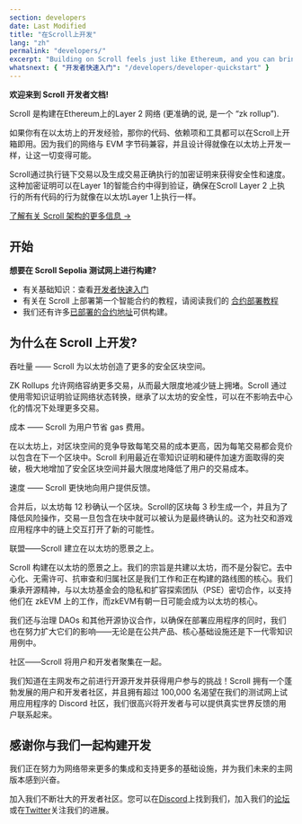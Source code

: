 ```yaml
---
section: developers
date: Last Modified
title: "在Scroll上开发"
lang: "zh"
permalink: "developers/"
excerpt: "Building on Scroll feels just like Ethereum, and you can bring your favorite tooling and contracts with you."
whatsnext: { "开发者快速入门": "/developers/developer-quickstart" }
---
```



**欢迎来到 Scroll 开发者文档!**

Scroll 是构建在Ethereum上的Layer 2 网络 (更准确的说, 是一个 “zk rollup”).

如果你有在以太坊上的开发经验，那你的代码、依赖项和工具都可以在Scroll上开箱即用。因为我们的网络与 EVM 字节码兼容，并且设计得就像在以太坊上开发一样，让这一切变得可能。

<Aside type="tip" title="刚接触zk rollup?">
Scroll通过执行链下交易以及生成交易正确执行的加密证明来获得安全性和速度。这种加密证明可以在Layer 1的智能合约中得到验证，确保在Scroll Layer 2 上执行的所有代码的行为就像在以太坊Layer 1上执行一样。

[了解有关 Scroll 架构的更多信息 →](/technology)

</Aside>

## 开始

**想要在 Scroll Sepolia 测试网上进行构建?**

- 有关基础知识：查看[开发者快速入门](/developers/developer-quickstart)
- 有关在 Scroll 上部署第一个智能合约的教程，请阅读我们的 [合约部署教程](/developers/guides/contract-deployment-tutorial)
- 我们还有许多[已部署的合约地址](/developers/scroll-contracts)可供构建。

## 为什么在 Scroll 上开发?

<ToggleElement anchor="throughput">
  <div slot="title">吞吐量 —— Scroll 为以太坊创造了更多的安全区块空间。</div>
  <p>
    ZK Rollups 允许网络容纳更多交易，从而最大限度地减少链上拥堵。Scroll 通过使用零知识证明验证网络状态转换，继承了以太坊的安全性，可以在不影响去中心化的情况下处理更多交易。
  </p>
</ToggleElement>

<ToggleElement anchor="cost">
  <div slot="title">成本 —— Scroll 为用户节省 gas 费用。</div>
  <p>
    在以太坊上，对区块空间的竞争导致每笔交易的成本更高，因为每笔交易都会竞价以包含在下一个区块中。Scroll 利用最近在零知识证明和硬件加速方面取得的突破，极大地增加了安全区块空间并最大限度地降低了用户的交易成本。
  </p>
</ToggleElement>
<ToggleElement anchor="speed">
  <div slot="title">速度 —— Scroll 更快地向用户提供反馈。</div>
  <p>
    合并后，以太坊每 12 秒确认一个区块。Scroll的区块每 3 秒生成一个，并且为了降低风险操作，交易一旦包含在块中就可以被认为是最终确认的。这为社交和游戏应用程序中的链上交互打开了新的可能性。
  </p>
</ToggleElement>
<ToggleElement anchor="alignment">
  <div slot="title">联盟——Scroll 建立在以太坊的愿景之上。</div>
  <p>
    Scroll 构建在以太坊的愿景之上。我们的宗旨是共建以太坊，而不是分裂它。去中心化、无需许可、抗审查和归属社区是我们工作和正在构建的路线图的核心。我们秉承开源精神，与以太坊基金会的隐私和扩容探索团队（PSE）密切合作，以支持他们在 zkEVM 上的工作，而zkEVM有朝一日可能会成为以太坊的核心。 
  </p>
  <p>
    我们还与治理 DAOs 和其他开源协议合作，以确保在部署应用程序的同时，我们也在努力扩大它们的影响——无论是在公共产品、核心基础设施还是下一代零知识用例中。
  </p>
</ToggleElement>
<ToggleElement anchor="community">
  <div slot="title">社区——Scroll 将用户和开发者聚集在一起。</div>
  <p>
    我们知道在主网发布之前进行开源开发并获得用户参与的挑战！Scroll 拥有一个蓬勃发展的用户和开发者社区，并且拥有超过 100,000 名渴望在我们的测试网上试用应用程序的 Discord 社区，我们很高兴将开发者与可以提供真实世界反馈的用户联系起来。
  </p>
</ToggleElement>

## 感谢你与我们一起构建开发

我们正在努力为网络带来更多的集成和支持更多的基础设施，并为我们未来的主网版本感到兴奋。

加入我们不断壮大的开发者社区。您可以在[Discord](https://discord.gg/scroll)上找到我们，加入我们的[论坛](https://community.scroll.io/)或在[Twitter](https://twitter.com/Scroll_ZKP)关注我们的进展。